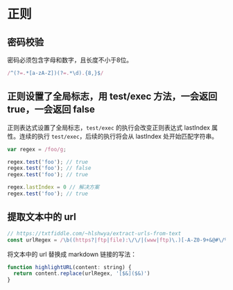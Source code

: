 # 正则
## 密码校验
密码必须包含字母和数字，且长度不小于8位。

```js
/^(?=.*[a-zA-Z])(?=.*\d).{8,}$/
```

## 正则设置了全局标志，用 test/exec 方法，一会返回 true，一会返回 false
正则表达式设置了全局标志，`test/exec` 的执行会改变正则表达式 lastIndex 属性。连续的执行 `test/exec`，后续的执行将会从 lastIndex 处开始匹配字符串。
```js
var regex = /foo/g;

regex.test('foo'); // true
regex.test('foo'); // false
regex.test('foo'); // true

regex.lastIndex = 0 // 解决方案
regex.test('foo'); // true

```

## 提取文本中的 url
```js
// https://txtfiddle.com/~hlshwya/extract-urls-from-text
const urlRegex = /\b((https?|ftp|file):\/\/|(www|ftp)\.)[-A-Z0-9+&@#\/%?=~_|$!:,.;]*[A-Z0-9+&@#\/%=~_|$]/ig
```

将文本中的 url 替换成 markdown 链接的写法：
```js
function highlightURL(content: string) {
  return content.replace(urlRegex, '[$&]($&)')
}
```